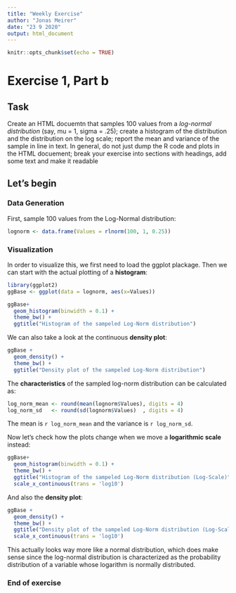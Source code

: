 ```yaml
---
title: "Weekly Exercise"
author: "Jonas Meirer"
date: "23 9 2020"
output: html_document
---
```


```r
knitr::opts_chunk$set(echo = TRUE)
```

# Exercise 1, Part b

## Task
Create an HTML docuemtn that samples 100 values from a *log-normal distribution* (say, mu = 1, sigma = .25); create a histogram of the distribution and the distribution on the log scale; report the mean and variance of the sample in line in text. In general, do not just dump the R code and plots in the HTML docuement; break your exercise into sections with headings, add some text and make it readable

## Let's begin

### Data Generation

First, sample 100 values from the Log-Normal distribution:
```r
lognorm <- data.frame(Values = rlnorm(100, 1, 0.25))

```

### Visualization

In order to visualize this, we first need to load the ggplot plackage. Then we can start with the actual plotting of a **histogram**:
```r
library(ggplot2)
ggBase <- ggplot(data = lognorm, aes(x=Values)) 

ggBase+ 
  geom_histogram(binwidth = 0.1) + 
  theme_bw() + 
  ggtitle("Histogram of the sampeled Log-Norm distribution")
```

We can also take a look at the continuous **density plot**:
```r
ggBase + 
  geom_density() + 
  theme_bw() + 
  ggtitle("Density plot of the sampeled Log-Norm distribution")
```

The **characteristics** of the sampled log-norm distribution can be calculated as:
```r
log_norm_mean <- round(mean(lognorm$Values), digits = 4)
log_norm_sd   <- round(sd(lognorm$Values)  , digits = 4)

```

The mean is `r log_norm_mean` and the variance is `r log_norm_sd`.

Now let's check how the plots change when we move a **logarithmic scale** instead: 
```r
ggBase+ 
  geom_histogram(binwidth = 0.1) + 
  theme_bw() + 
  ggtitle("Histogram of the sampeled Log-Norm distribution (Log-Scale)") +
  scale_x_continuous(trans = 'log10')

```

And also the **density plot**:

```r
ggBase + 
  geom_density() + 
  theme_bw() + 
  ggtitle("Density plot of the sampeled Log-Norm distribution (Log-Scale)") + 
  scale_x_continuous(trans = 'log10')

```

This actually looks way more like a normal distribution, which does make sense since the log-normal distribution is characterized as the probability distribution of a variable whose logarithm is normally distributed.

### End of exercise